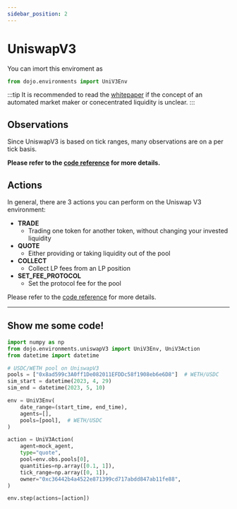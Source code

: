 ```yaml
---
sidebar_position: 2
---
```



 <!-- <iframe frameborder=0 style="min-width: 200px; width: 60%; height: 460px;" scrolling="no" seamless="seamless" srcdoc='<html><body><style type="text/css">.gist .gist-data { height: 400px; }</style><script src="https://gist.github.com/sundbry/55bb902b66a39c0ff83629d9a8015ca4.js"></script></body></html>'>
 </iframe>  -->

<Codeblock name="aaaaaaa" ></Codeblock>


<!-- var requestOptions = {
  method: 'GET',
  redirect: 'follow'
};

fetch("https://raw.githubusercontent.com/CompassLabs/dojo_examples/main/run.py", requestOptions)
  .then(response => response.text())
  .then(result => console.log(result))
  .catch(error => console.log('error', error));




<CodeBlock language="jsx">{await fetch("https://raw.githubusercontent.com/CompassLabs/dojo_examples/main/run.py", {
  method: 'GET',
  redirect: 'follow'
})
  .then(response => response.text())}</CodeBlock> -->

<!-- <CodeBlock
  language="jsx"
  title="/src/components/HelloCodeTitle.js"
  showLineNumbers>
  {`function HelloCodeTitle(props) {
return <h1>Hello, {props.name}</h1>;
}`}
</CodeBlock> -->



# UniswapV3
You can imort this enviroment as 
```python
from dojo.environments import UniV3Env
```

:::tip
It is recommended to read the [whitepaper](https://uniswap.org/whitepaper-v3.pdf) if the concept of an automated market maker or conecentrated liquidity is unclear.
:::

## Observations
Since UniswapV3 is based on tick ranges, many observations are on a per tick basis.  

**Please refer to the [code reference](https://readthedocs.compasslabs.ai/dojo.environments.html#dojo.environments.uniswapV3.UniV3Obs) for more details.**

## Actions

In general, there are 3 actions you can perform on the Uniswap V3 environment:

- **TRADE**
  - Trading one token for another token, without changing your invested liquidity
- **QUOTE**
  - Either providing or taking liquidity out of the pool
- **COLLECT**
  - Collect LP fees from an LP position
- **SET_FEE_PROTOCOL**
  - Set the protocol fee for the pool

Please refer to the [code reference](https://readthedocs.compasslabs.ai/dojo.environments.html#dojo.environments.uniswapV3.UniV3Action) for more details.

___
## Show me some code!

```python title=".env"
import numpy as np
from dojo.environments.uniswapV3 import UniV3Env, UniV3Action
from datetime import datetime

# USDC/WETH pool on UniswapV3
pools = ["0x8ad599c3A0ff1De082011EFDDc58f1908eb6e6D8"]  # WETH/USDC
sim_start = datetime(2023, 4, 29)
sim_end = datetime(2023, 5, 10)

env = UniV3Env(
    date_range=(start_time, end_time),
    agents=[],
    pools=[pool],  # WETH/USDC
)

action = UniV3Action(
    agent=mock_agent,
    type="quote",
    pool=env.obs.pools[0],
    quantities=np.array([0.1, 1]),
    tick_range=np.array([0, 1]),
    owner="0xc36442b4a4522e871399cd717abdd847ab11fe88",
)

env.step(actions=[action])
```


<Codeblock name="aaaaaaa" ></Codeblock>